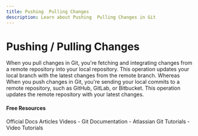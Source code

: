 ```yaml
---
title: Pushing  Pulling Changes
description: Learn about Pushing  Pulling Changes in Git
---
```


# Pushing / Pulling Changes

When you pull changes in Git, you're fetching and integrating changes from a remote repository into your local repository. This operation updates your local branch with the latest changes from the remote branch. Whereas When you push changes in Git, you're sending your local commits to a remote repository, such as GitHub, GitLab, or Bitbucket. This operation updates the remote repository with your latest changes.

#### Free Resources

<Tabs defaultValue="official">
<TabsList>
<TabsTrigger value="official">Official Docs</TabsTrigger>
<TabsTrigger value="article">Articles</TabsTrigger>
<TabsTrigger value="video">Videos</TabsTrigger>
</TabsList>

<TabsContent value="official">
- <Link href="https://git-scm.com/docs">Git Documentation</Link>
</TabsContent>
<TabsContent value="article">
- <Link href="https://www.atlassian.com/git/tutorials">Atlassian Git Tutorials</Link>
</TabsContent>
<TabsContent value="video">
- <Link href="https://www.youtube.com/results?search_query=git+pushing--pulling-changes+tutorial">Video Tutorials</Link>
</TabsContent>
</Tabs>

<Outlet path="3-git-branching/remote/pushing--pulling-changes" />
